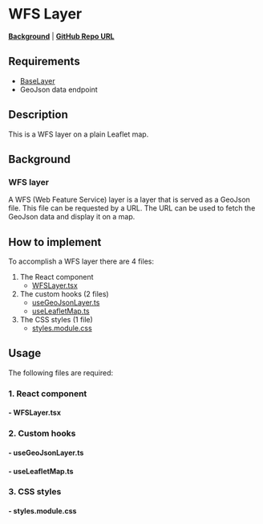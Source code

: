 
<Meta of={WFSLayerStories} />

# WFS Layer

**[Background](../?path=/docs/leaflet-layers--docs#wfs-web-feature-service)** | **<a href="https://github.com/Amsterdam/ee-react-map-demos/tree/main/src/pages/WFSLayer" target="_blank">GitHub Repo URL</a>**

## Requirements

- [BaseLayer](../?path=/docs/react-baselayer--docs)
- GeoJson data endpoint

## Description

This is a WFS layer on a plain Leaflet map.

## Background

### WFS layer

A WFS (Web Feature Service) layer is a layer that is served as a GeoJson file. This file can be requested by a URL. The URL can be used to fetch the GeoJson data and display it on a map.

## How to implement

To accomplish a WFS layer there are 4 files:

1. The React component
   - [WFSLayer.tsx](#--wfslayertsx)
2. The custom hooks (2 files)
   - [useGeoJsonLayer.ts](#--usegeojsonlayerts)
   - [useLeafletMap.ts](#--useleafletmapts)
3. The CSS styles (1 file)
   - [styles.module.css](#--stylesmodulecss)

## Usage

The following files are required:

### 1. React component

#### - WFSLayer.tsx

<Source code={WFSLayer} />

### 2. Custom hooks

#### - useGeoJsonLayer.ts

<Source code={useGeoJSONLayer} />

#### - useLeafletMap.ts

<Source code={useLeafletMap} />

### 3. CSS styles

#### - styles.module.css

<Source code={styles} />
